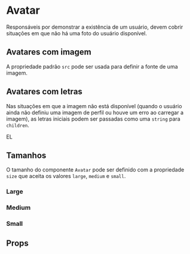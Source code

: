 
<Meta title="Atoms/Avatar" component={Avatar} />

<style>{`
  .flex-container {
    margin: 0 auto;
    display: flex;
    justify-content: center;
    margin: 36px;
  }
`}</style>

# Avatar

<Description>
    Responsáveis por demonstrar a existência de um usuário, devem cobrir situações em que não há uma foto do usuário
    disponível.
</Description>

<div className="flex-container">
    <Avatar
        size="medium"
        src="https://images.unsplash.com/photo-1438761681033-6461ffad8d80?ixlib=rb-0.3.5&q=80&fm=jpg&crop=faces&fit=crop&h=200&w=200&s=046c29138c1335ef8edee7daf521ba50"
    />
</div>

## Avatares com imagem

A propriedade padrão `src` pode ser usada para definir a fonte de uma imagem.

<Canvas>
    <Story name="Avatar with Image">
        <Avatar
            size="medium"
            src="https://images.unsplash.com/photo-1438761681033-6461ffad8d80?ixlib=rb-0.3.5&q=80&fm=jpg&crop=faces&fit=crop&h=200&w=200&s=046c29138c1335ef8edee7daf521ba50"
        />
    </Story>
</Canvas>

## Avatares com letras

Nas situações em que a imagem não está disponível (quando o usuário ainda não definiu uma imagem de perfil ou houve um
erro ao carregar a imagem), as letras iniciais podem ser passadas como uma `string` para `children`.

<Canvas>
    <Story name="Avatar without Image">
        <Avatar size="medium">EL</Avatar>
    </Story>
</Canvas>

## Tamanhos

O tamanho do componente `Avatar` pode ser definido com a propriedade `size` que aceita os valores `large`, `medium` e
`small`.

### Large

<Canvas>
    <Story name="Avatar (Large)">
        <Avatar
            size="large"
            src="https://images.unsplash.com/photo-1438761681033-6461ffad8d80?ixlib=rb-0.3.5&q=80&fm=jpg&crop=faces&fit=crop&h=200&w=200&s=046c29138c1335ef8edee7daf521ba50"
        />
    </Story>
</Canvas>

### Medium

<Canvas>
    <Story name="Avatar (Medium)">
        <Avatar
            size="medium"
            src="https://images.unsplash.com/photo-1438761681033-6461ffad8d80?ixlib=rb-0.3.5&q=80&fm=jpg&crop=faces&fit=crop&h=200&w=200&s=046c29138c1335ef8edee7daf521ba50"
        />
    </Story>
</Canvas>

### Small

<Canvas>
    <Story name="Avatar (Small)">
        <Avatar
            size="small"
            src="https://images.unsplash.com/photo-1438761681033-6461ffad8d80?ixlib=rb-0.3.5&q=80&fm=jpg&crop=faces&fit=crop&h=200&w=200&s=046c29138c1335ef8edee7daf521ba50"
        />
    </Story>
</Canvas>

## Props

<ArgsTable of={Avatar} />
